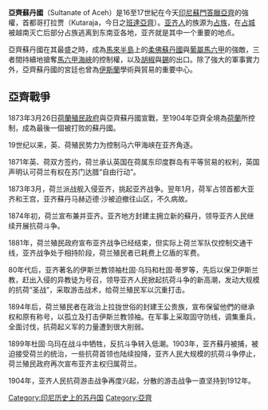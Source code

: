 {{unreferenced|time=2019-02-23T13:19:04+00:00}}
{{Infobox Former Country
|native_name            = Keurajeun Acèh Darussalam<br />كاورجاون اچيه دارالسلام
|conventional_long_name = 亞齊蘇丹國
|common_name            = 亞齊蘇丹國
|continent              = moved from Category:Asia to Southeast Asia
|region                 = [[東南亞|東南亞]]
|country                = [[印度尼西亞|印度尼西亞]]
|religion               = [[伊斯蘭教|伊斯蘭教]]
|p1                     = 蘇木都剌國
|s1                     = 荷屬東印度
|year_start             = 1496年
|year_end               = 1903年
|date_start             =
|date_end               =
|event_start            = 首位蘇丹即位
|event_end              = [[亞齊戰爭|亞齊戰爭]]
|image_flag             = Flag of Aceh Sultanate.svg
|image_coat             = Bendera aceh.svg
|symbol_type            =
|flag_s1                = Flag of the Netherlands.svg
|image_map              =Aceh Sultanate zh-hans.svg
|image_map_caption      = 16世紀上半亞齊國的極盛領土，聖主[[伊斯坎德尔·穆达|伊斯坎德尔·穆达]](1608年-1637年在位)征服的領土為淺棕色
|capital                = 哥打拉贾（今班達亞齊）
|common_languages       = [[亚齐语|亚齐语]]、[[马来语|马来语]]、[[阿拉伯语|阿拉伯语]]
|government_type        = 君主國
|title_leader           = 蘇丹
|leader1                = [[阿里·穆哈亚·斯雅|阿里·穆哈亚·斯雅]]
|year_leader1           = 1496-1528
|leader2                = {{link-en|阿拉乌丁·穆罕默德·达乌德·斯雅二世|Alauddin Muhammad Da'ud Syah II|穆罕默德·达乌德·斯雅}}
|year_leader2           = 1874-1903
|currency               = 當地金銀貨幣
|footnotes              =
}}
{{印尼历史}}
'''亞齊蘇丹國'''（Sultanate of Aceh）是16至17世紀在今天[[印尼|印尼]][[蘇門答臘|蘇門答臘]][[亞齊|亞齊]]的強權，首都哥打拉贾（Kutaraja，今日之[[班達亞齊|班達亞齊]]）。[[亚齐人|亚齐人]]的族源为[[占族|占族]]，在[[占城|占城]]被越南灭亡后部分占族逃离到东南亚各地，亚齐就是其中一个重要的地点。

亞齊蘇丹國在其最盛之時，成為[[马来半岛|馬來半島]]上的[[柔佛苏丹王朝|柔佛蘇丹國]]與[[葡屬馬六甲|葡屬馬六甲]]的強敵，三者間持續地搶奪[[马六甲海峡|馬六甲海峽]]的控制權，以及[[黑胡椒|胡椒]]與[[锡|錫]]的出口。除了強大的軍事實力外，亞齊蘇丹國的宮廷也曾為[[伊斯兰教|伊斯蘭]]學術與貿易的重要中心。

== 亞齊戰爭 ==
1873年3月26日[[荷属东印度|荷蘭殖民政府]]與亞齊蘇丹國宣戰，至1904年亞齊全境為[[荷蘭|荷蘭]]所控制，成為最後一個被打败的蘇丹國。

19世纪以来，英、荷殖民势力为控制马六甲海峡在亚齐角逐。

1871年英、荷双方签约，荷兰承认英国在荷属东印度群岛有平等贸易的权利，英国声明认可荷兰有权在苏门达腊“自由行动”。

1873年3月，荷兰派战舰入侵亚齐，挑起亚齐战争。翌年1月，荷军占领首都大亚齐和王宫，亚齐蘇丹马赫迈德·沙被迫撤往山区，不久病故。

1874年初，荷兰宣布兼并亚齐。亚齐地方封建主拥立新的蘇丹，领导亚齐人民继续开展抗荷斗争。

1881年，荷兰殖民政府宣布亚齐战争已经结束，但实际上荷兰军队仅控制交通干线，亚齐战争处于相持阶段，荷兰殖民者已耗费上亿盾的军费。

80年代后，亚齐著名的伊斯兰教领袖杜固·乌玛和杜固·蒂罗等，先后以保卫伊斯兰教，赶出入侵的异教徒为号召，领导亚齐人民掀起抗荷斗争的新高潮，发动大规模的抗荷“圣战”，采取游击战术，给荷兰殖民军以沉重打击。

1894年后，荷兰殖民者在政治上拉拢世俗的封建王公贵族，宣布保留他們的继承权和原有称号，以孤立及打击伊斯兰教领袖。在军事上采取固守防线，调集重兵，全面讨伐，抗荷起义军的力量遭到很大削弱。

1899年杜固·乌玛在战斗中牺牲，反抗斗争转入低潮。1903年，亚齐蘇丹被捕，被迫接受荷兰的统治，一些抗荷首领也陆续投降，亚齐人民大规模的抗荷斗争停止，荷兰殖民政府再次宣布亚齐主权归属荷兰。

1904年，亚齐人民抗荷游击战争再度兴起，分散的游击战争一直坚持到1912年。

[[Category:印尼历史上的苏丹国|Category:印尼历史上的苏丹国]]
[[Category:亞齊|Category:亞齊]]